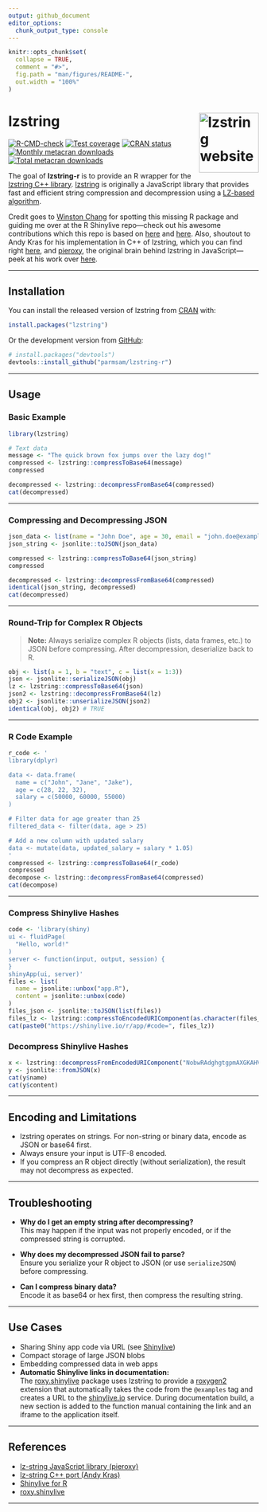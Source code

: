 ```yaml
---
output: github_document
editor_options: 
  chunk_output_type: console
---
```


<!-- README.md is generated from README.Rmd. Please edit that file -->

```r
knitr::opts_chunk$set(
  collapse = TRUE,
  comment = "#>",
  fig.path = "man/figures/README-",
  out.width = "100%"
)
```

# lzstring <a href="https://parmsam.github.io/lzstring-r/"><img src="man/figures/logo.png" align="right" height="120" alt="lzstring website" /></a>

<!-- badges: start -->
[![R-CMD-check](https://github.com/parmsam/lzstring-r/actions/workflows/R-CMD-check.yaml/badge.svg)](https://github.com/parmsam/lzstring-r/actions/workflows/R-CMD-check.yaml)
[![Test coverage](https://github.com/parmsam/lzstring-r/actions/workflows/test-coverage.yaml/badge.svg)](https://github.com/parmsam/lzstring-r/actions/workflows/test-coverage.yaml)
[![CRAN status](https://www.r-pkg.org/badges/version/lzstring)](https://CRAN.R-project.org/package=lzstring)
[![Monthly metacran downloads](https://cranlogs.r-pkg.org/badges/lzstring)](https://cran.r-project.org/package=lzstring)
[![Total metacran downloads](https://cranlogs.r-pkg.org/badges/grand-total/lzstring)](https://cran.r-project.org/package=lzstring)
<!-- badges: end -->

The goal of **lzstring-r** is to provide an R wrapper for the [lzstring C++ library](https://github.com/andykras/lz-string-cpp). [lzstring](https://github.com/pieroxy/lz-string) is originally a JavaScript library that provides fast and efficient string compression and decompression using a [LZ-based algorithm](https://en.wikipedia.org/wiki/Lempel–Ziv–Welch).

Credit goes to [Winston Chang](https://github.com/wch) for spotting this missing R package and guiding me over at the R Shinylive repo—check out his awesome contributions which this repo is based on [here](https://github.com/posit-dev/r-shinylive/issues/70) and [here](https://github.com/posit-dev/r-shinylive/pull/71). Also, shoutout to Andy Kras for his implementation in C++ of lzstring, which you can find right [here](https://github.com/andykras/lz-string-cpp), and [pieroxy](https://github.com/pieroxy), the original brain behind lzstring in JavaScript—peek at his work over [here](https://github.com/pieroxy/lz-string). 

---

## Installation

You can install the released version of lzstring from [CRAN](https://CRAN.R-project.org/package=lzstring) with:

```r
install.packages("lzstring")
```

Or the development version from [GitHub](https://github.com/parmsam/lzstring-r):

```r
# install.packages("devtools")
devtools::install_github("parmsam/lzstring-r")
```

---

## Usage

### Basic Example

```r
library(lzstring)

# Text data
message <- "The quick brown fox jumps over the lazy dog!"
compressed <- lzstring::compressToBase64(message)
compressed

decompressed <- lzstring::decompressFromBase64(compressed)
cat(decompressed)
```

---

### Compressing and Decompressing JSON

```r
json_data <- list(name = "John Doe", age = 30, email = "john.doe@example.com")
json_string <- jsonlite::toJSON(json_data)

compressed <- lzstring::compressToBase64(json_string)
compressed

decompressed <- lzstring::decompressFromBase64(compressed)
identical(json_string, decompressed)
cat(decompressed)
```

---

### Round-Trip for Complex R Objects

> **Note:** Always serialize complex R objects (lists, data frames, etc.) to JSON before compressing. After decompression, deserialize back to R.

```r
obj <- list(a = 1, b = "text", c = list(x = 1:3))
json <- jsonlite::serializeJSON(obj)
lz <- lzstring::compressToBase64(json)
json2 <- lzstring::decompressFromBase64(lz)
obj2 <- jsonlite::unserializeJSON(json2)
identical(obj, obj2) # TRUE
```

---

### R Code Example

```r
r_code <- '
library(dplyr)

data <- data.frame(
  name = c("John", "Jane", "Jake"),
  age = c(28, 22, 32),
  salary = c(50000, 60000, 55000)
)

# Filter data for age greater than 25
filtered_data <- filter(data, age > 25)

# Add a new column with updated salary
data <- mutate(data, updated_salary = salary * 1.05)
'
compressed <- lzstring::compressToBase64(r_code)
compressed
decompose <- lzstring::decompressFromBase64(compressed)
cat(decompose)
```

---

### Compress Shinylive Hashes

```r
code <- 'library(shiny)
ui <- fluidPage(
  "Hello, world!"
)
server <- function(input, output, session) {
}
shinyApp(ui, server)'
files <- list(
  name = jsonlite::unbox("app.R"),
  content = jsonlite::unbox(code)
)
files_json <- jsonlite::toJSON(list(files))
files_lz <- lzstring::compressToEncodedURIComponent(as.character(files_json))
cat(paste0("https://shinylive.io/r/app/#code=", files_lz))
```

### Decompress Shinylive Hashes

```r
x <- lzstring::decompressFromEncodedURIComponent("NobwRAdghgtgpmAXGKAHVA6VBPMAaMAYwHsIAXOcpMAMwCdiYACAZwAsBLCbDOAD1R04LFkw4xUxOmTERUAVzJ4mQiABM4dZfI4AdCPp0YuCsgH0WAGw4a6ACl2RHyxwDlnTAAzKAjJ+9MAEyeAJT64RAAAqq2GBR8ZPoaNExkCXYhiPpMOSpwZPJ0EEw0jhAAVIFioiAmihgQGUzlQQC+jvpgrQC6QA")
y <- jsonlite::fromJSON(x)
cat(y$name)
cat(y$content)
```

---

## Encoding and Limitations

- lzstring operates on strings. For non-string or binary data, encode as JSON or base64 first.  
- Always ensure your input is UTF-8 encoded.  
- If you compress an R object directly (without serialization), the result may not decompress as expected.

---

## Troubleshooting

- **Why do I get an empty string after decompressing?**  
  This may happen if the input was not properly encoded, or if the compressed string is corrupted.

- **Why does my decompressed JSON fail to parse?**  
  Ensure you serialize your R object to JSON (or use `serializeJSON`) before compressing.

- **Can I compress binary data?**  
  Encode it as base64 or hex first, then compress the resulting string.

---

## Use Cases

- Sharing Shiny app code via URL (see [Shinylive](https://shinylive.io/r/app/))
- Compact storage of large JSON blobs
- Embedding compressed data in web apps
- **Automatic Shinylive links in documentation:**  
  The [roxy.shinylive](https://github.com/insightsengineering/roxy.shinylive) package uses lzstring to provide a [roxygen2](https://roxygen2.r-lib.org/) extension that automatically takes the code from the `@examples` tag and creates a URL to the [shinylive.io](https://shinylive.io/r/app/) service. During documentation build, a new section is added to the function manual containing the link and an iframe to the application itself.

---

## References

- [lz-string JavaScript library (pieroxy)](https://github.com/pieroxy/lz-string)
- [lz-string C++ port (Andy Kras)](https://github.com/andykras/lz-string-cpp)
- [Shinylive for R](https://github.com/posit-dev/r-shinylive)
- [roxy.shinylive](https://github.com/insightsengineering/roxy.shinylive)

---
